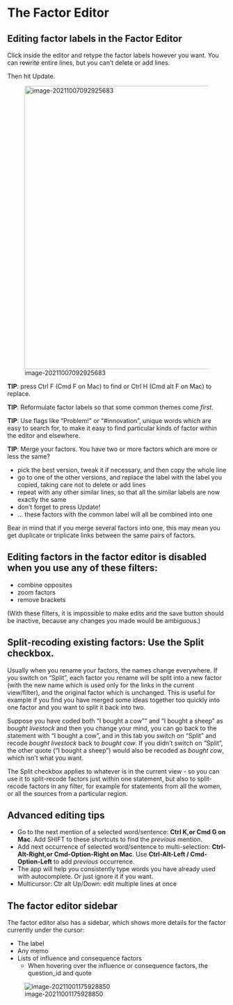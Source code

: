 # The Factor Editor{#xfactor-editor} 

## Editing factor labels in the Factor Editor

Click inside the editor and retype the factor labels however you want. You can rewrite entire lines, but you can't delete or add lines.

Then hit Update.

 ![image-20211007092925683](_assets/image-20211007092925683.png){width=650}

**TIP**: press Ctrl F (Cmd F on Mac) to find or Ctrl H (Cmd alt F on Mac) to replace.

**TIP**: Reformulate factor labels so that some common themes come *first*.

**TIP**: Use flags like “Problem!” or “#innovation”, unique words which are easy to search for, to make it easy to find particular kinds of factor within the editor and elsewhere.

**TIP**: Merge your factors. You have two or more factors which are more or less the same?

- pick the best version, tweak it if necessary, and then copy the whole line
- go to one of the other versions, and replace the label with the label you copied, taking care not to delete or add lines
- repeat with any other similar lines, so that all the similar labels are now exactly the same
- don't forget to press Update!
- … these factors with the common label will all be combined into one

Bear in mind that if you merge several factors into one, this may mean you get duplicate or triplicate links between the same pairs of factors.

## Editing factors in the factor editor is disabled when you use any of these filters:



- combine opposites 
- zoom factors
- remove brackets

(With these filters, it is  impossible to make edits and the save button should be inactive, because any changes you made would be ambiguous.)

## Split-recoding existing factors: Use the **Split** checkbox.{#split-recoding}


Usually when you rename your factors, the names change everywhere. If you switch on “Split”, each factor you rename will be split into a new factor (with the new name which is used only for the links in the current view/filter), and the original factor which is unchanged. This is useful for example if you find you have merged some ideas together too quickly into one factor and you want to split it back into two.

Suppose you have coded both “I bought a cow”“ and "I bought a sheep” as *bought livestock* and then you change your mind, you can go back to the statement with “I bought a cow”, and in this tab you switch on “Split” and recode *bought livestock* back to *bought cow*. If you didn't switch on “Split”, the other quote (“I bought a sheep”) would also be recoded as *bought cow*, which isn't what you want.

The Split checkbox applies to whatever is in the current view - so you can use it to split-recode factors just within one statement, but also to split-recode factors in any filter, for example for statements from all the women, or all the sources from a particular region.

## Advanced editing tips

- Go to the next mention of a selected word/sentence: **Ctrl K,or Cmd G on Mac**. Add SHIFT to these shortcuts to find the *previous* mention.
- Add next occurrence of selected word/sentence to multi-selection: **Ctrl-Alt-Right,or Cmd-Option-Right on Mac**. Use **Ctrl-Alt-Left / Cmd-Option-Left** to add *previous* occurrence.
- The app will help you consistently type words you have already used with autocomplete. Or just ignore it if you want.
- Multicursor: Ctr alt Up/Down: edit multiple lines at once



## The factor editor sidebar

The factor editor also has a sidebar, which shows more details for the factor currently under the cursor:

- The label
- Any memo
- Lists of influence and consequence factors
  - When hovering over the influence or consequence factors, the question_id and quote

![image-20211001175928850](_assets/fe sidebar.gif)
